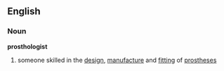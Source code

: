 ==English==
===Noun===
'''prosthologist'''
# someone skilled in the [[design]], [[manufacture]] and [[fitting]] of [[prostheses]]